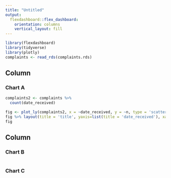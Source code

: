 ```yaml
---
title: "Untitled"
output: 
  flexdashboard::flex_dashboard:
    orientation: columns
    vertical_layout: fill
---
```


```r
library(flexdashboard)
library(tidyverse)
library(plotly)
complaints <- read_rds(complaints.rds)
```

Column {data-width=650}
-----------------------------------------------------------------------

### Chart A

```r



complaints2 <- complaints %>%
  count(date_received)

fig <- plot_ly(complaints2, x = ~date_received, y = ~n, type = 'scatter', mode = 'lines')
fig %>% layout(title = 'title', yaxis=list(title = 'date_received'), xaxis = list(title='n'))
fig

```

Column {data-width=350}
-----------------------------------------------------------------------

### Chart B

```r

```

### Chart C

```r

```

